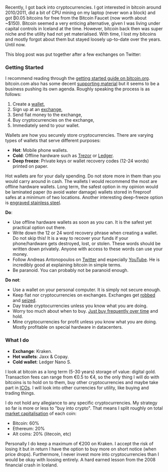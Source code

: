 
<Post title="Back into Cryptocurrencies" date="August 7, 2017">

Recently, I got back into cryptocurrencies. I got interested in bitcoin around 2010/2011, did a bit
of CPU mining on my laptop (never won a block) and got ₿0.05 bitcoins for free from the Bitcoin
Faucet (now worth about ~$150). Bitcoin seemed a very enticing alternative, given I was living under
capital controls in Iceland at the time. However, bitcoin back then was super niche and the utility
had not yet materialised. With time, I lost my bitcoins and mostly forgot about them but stayed
loosely up-to-date over the years. Until now.

This blog post was put together after a few exchanges on Twitter:

<Dither
  src="/images/back-into-cryptocurrencies/tweet.png"
  alt="Tweets that inspired this blog post"
  width={1276}
  height={990}
  webp={true}
/>

### Getting Started
I recommend reading through the [getting started guide on bitcoin.org][0]. bitcoin.com also has
some decent [supporting material][1] but it seems to be a business pushing its own agenda. Roughly
speaking the process is as follows:

1. Create a [wallet][7],
2. Sign up at an [exchange][6],
3. Send fiat money to the exchange,
4. Buy cryptocurrencies on the exchange,
5. Immediately send to your wallet.


Wallets are how you securely store cryptocurrencies. There are varying types of wallets that serve
different purposes:

* **Hot**: Mobile phone wallets.
* **Cold**: Offline hardware such as [Trezor][trezor] or [Ledger][ledger].
* **Deep freeze**: Private keys or wallet recovery codes (12-24 words) printed on paper.

Hot wallets are for your daily spending. Do not store more in them than you would carry around in
cash. The wallets I would recommend the most are offline hardware wallets. Long term, the safest
option in my opinion would be laminated paper (to avoid water damage) wallets stored in fireproof
safes at a minimum of two locations. Another interesting deep-freeze option is
[engraved stainless steel][9].

**Do**:

* Use offline hardware wallets as soon as you can. It is the safest yet practical option out there.
* Write down the 12 or 24 word recovery phrase when creating a wallet. Do not skip this! It is a
way to recover your funds if your phone/hardware gets destroyed, lost, or stolen. These words
should be written down privately. Anyone with access to these words can use your money.
* Follow Andreas Antonopoulos on [Twitter][4] and especially [YouTube][5]. He is incredibly good at
explaining bitcoin in simple terms.
* Be paranoid. You can probably not be paranoid enough.

**Do not**:

* Use a wallet on your personal computer. It is simply not secure enough.
* Keep fiat nor cryptocurrencies on exchanges. Exchanges get [robbed][2] and [seized][3].
* Day trade cryptocurrencies unless you know what you are doing.
* Worry too much about when to buy. [Just buy frequently over time][11] and hold.
* Mine cryptocurrencies for profit unless you know what you are doing. Mostly profitable on special
hardware in datacenters.


### What I do

* **Exchange**: Kraken.
* **Hot wallets**: Jaxx & Copay.
* **Cold wallet**: Ledger Nano S.

I look at bitcoin as a long term (5-30 years) storage of value: digital gold. Transaction fees can
range from €0.5 to €4, so the only thing I will do with bitcoins is to hold on to them, buy other
cryptocurrencies and maybe take part in [ICOs][8]. I will look into other currencies for utility,
like buying and trading things.

I do not hold any allegiance to any specific cryptocurrencies. My strategy so far is more or less
to "buy into crypto". That means I split roughly on total [market capitalisation][10] of each coin:

* Bitcoin: 60%
* Ethereum: 20%
* Alt coins: 20% (litecoin, etc) 

Personally I do keep a maximum of €200 on Kraken. I accept the risk of losing it but in return I
have the option to buy more on short notice (when price drops). Furthermore, I never invest more
into cryptocurrencies than I would be okay with loosing entirely. A hard earned lesson from the
2008 financial crash in Iceland.


[0]: https://bitcoin.org/en/getting-started
[1]: https://www.bitcoin.com/getting-started/
[2]: https://en.wikipedia.org/wiki/Mt._Gox
[3]: https://en.wikipedia.org/wiki/BTC-e
[4]: https://twitter.com/aantonop
[5]: https://www.youtube.com/user/aantonop
[6]: https://bitcoin.org/en/exchanges
[7]: https://bitcoin.org/en/choose-your-wallet
[8]: https://en.wikipedia.org/wiki/Initial_coin_offering
[9]: https://cryptosteel.com/
[10]: https://coinmarketcap.com/charts/
[11]: https://en.wikipedia.org/wiki/Dollar_cost_averaging
[trezor]: https://trezor.io/
[ledger]: https://www.ledgerwallet.com/products/ledger-nano-s

</Post>



